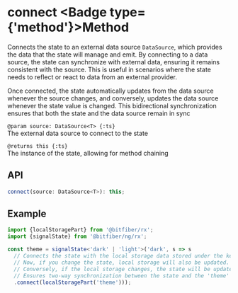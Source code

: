 
# connect <Badge type={'method'}>Method</Badge>

Connects the state to an external data source `DataSource`, which provides the data
that the state will manage and emit. By connecting to a data source, the state can synchronize
with external data, ensuring it remains consistent with the source. This is useful in scenarios
where the state needs to reflect or react to data from an external provider.

Once connected, the state automatically updates from the data source whenever the source changes,
and conversely, updates the data source whenever the state value is changed. This bidirectional
synchronization ensures that both the state and the data source remain in sync

`@param source: DataSource<T> {:ts}`  
The external data source to connect to the state

`@returns this {:ts}`  
The instance of the state, allowing for method chaining

## API

```ts copy
connect(source: DataSource<T>): this;
```

## Example

```ts copy
import {localStoragePart} from '@bitfiber/rx';
import {signalState} from '@bitfiber/ng/rx';

const theme = signalState<'dark' | 'light'>('dark', s => s
  // Connects the state with the local storage data stored under the key 'theme'.
  // Now, if you change the state, local storage will also be updated.
  // Conversely, if the local storage changes, the state will be updated.
  // Ensures two-way synchronization between the state and the 'theme' data in local storage
  .connect(localStoragePart('theme')));
```
